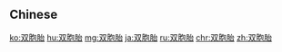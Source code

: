 {{also|雙胞胎}}
==Chinese==
{{zh-see|雙胞胎}}

[[ko:双胞胎]]
[[hu:双胞胎]]
[[mg:双胞胎]]
[[ja:双胞胎]]
[[ru:双胞胎]]
[[chr:双胞胎]]
[[zh:双胞胎]]